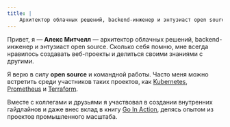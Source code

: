 ```yaml
---
title: |
    Архитектор облачных решений, backend-инженер и энтузиаст open source.
---
```


Привет, я — **Алекс Митчелл** — архитектор облачных решений, backend-инженер и энтузиаст open source.
Сколько себя помню, мне всегда нравилось создавать веб-проекты и делиться своими знаниями с другими.

Я верю в силу **open source** и командной работы.
Часто меня можно встретить среди участников таких проектов, как [Kubernetes](https://github.com/kubernetes/kubernetes), [Prometheus](https://github.com/prometheus/prometheus) и [Terraform](https://github.com/hashicorp/terraform).

Вместе с коллегами и друзьями я участвовал в создании внутренних гайдлайнов и даже внес вклад в книгу
[Go In Action](https://www.manning.com/books/go-in-action), делясь опытом из проектов промышленного масштаба.